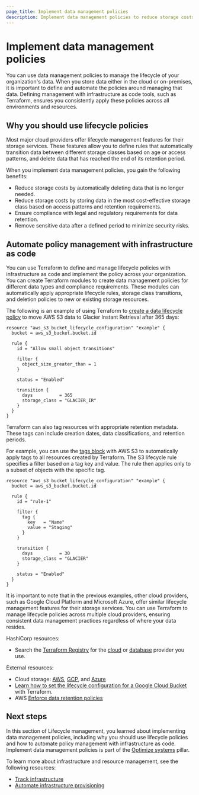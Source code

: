 ```yaml
---
page_title: Implement data management policies
description: Implement data management policies to reduce storage costs, ensure compliance, and manage data lifecycles with infrastructure as code.
---
```


# Implement data management policies

You can use data management policies to manage the lifecycle of your organization's data. When you store data either in the cloud or on-premises, it is important to define and automate the policies around managing that data. Defining management with infrastructure as code tools, such as Terraform, ensures you consistently apply these policies across all environments and resources.

## Why you should use lifecycle policies

Most major cloud providers offer lifecycle management features for their storage services. These features allow you to define rules that automatically transition data between different storage classes based on age or access patterns, and delete data that has reached the end of its retention period. 

When you implement data management policies, you gain the following benefits:
- Reduce storage costs by automatically deleting data that is no longer needed.
- Reduce storage costs by storing data in the most cost-effective storage class based on access patterns and retention requirements.
- Ensure compliance with legal and regulatory requirements for data retention.
- Remove sensitive data after a defined period to minimize security risks.

## Automate policy management with infrastructure as code

You can use Terraform to define and manage lifecycle policies with infrastructure as code and implement the policy across your organization. You can create Terraform modules to create data management policies for different data types and compliance requirements. These modules can automatically apply appropriate lifecycle rules, storage class transitions, and deletion policies to new or existing storage resources.

The following is an example of using Terraform to [create a data lifecycle policy](https://registry.terraform.io/providers/hashicorp/aws/latest/docs/resources/s3_bucket_lifecycle_configuration#specifying-a-filter-based-on-object-size) to move AWS S3 data to Glacier Instant Retrieval after 365 days:

```hcl
resource "aws_s3_bucket_lifecycle_configuration" "example" {
  bucket = aws_s3_bucket.bucket.id

  rule {
    id = "Allow small object transitions"

    filter {
      object_size_greater_than = 1
    }

    status = "Enabled"

    transition {
      days          = 365
      storage_class = "GLACIER_IR"
    }
  }
}
```

Terraform can also tag resources with appropriate retention metadata. These tags can include creation dates, data classifications, and retention periods.

For example, you can use the [tags block](https://registry.terraform.io/providers/hashicorp/aws/latest/docs/resources/s3_bucket_lifecycle_configuration#specifying-a-filter-based-on-an-object-tag) with AWS S3 to automatically apply tags to all resources created by Terraform. The S3 lifecycle rule specifies a filter based on a tag key and value. The rule then applies only to a subset of objects with the specific tag.

```hcl
resource "aws_s3_bucket_lifecycle_configuration" "example" {
  bucket = aws_s3_bucket.bucket.id

  rule {
    id = "rule-1"

    filter {
      tag {
        key   = "Name"
        value = "Staging"
      }
    }

    transition {
      days          = 30
      storage_class = "GLACIER"
    }

    status = "Enabled"
  }
}
```

It is important to note that in the previous examples, other cloud providers, such as Google Cloud Platform and Microsoft Azure, offer similar lifecycle management features for their storage services. You can use Terraform to manage lifecycle policies across multiple cloud providers, ensuring consistent data management practices regardless of where your data resides.

HashiCorp resources:
- Search the [Terraform Registry](https://registry.terraform.io/browse/providers) for the [cloud](https://registry.terraform.io/browse/providers?category=public-cloud) or [database](https://registry.terraform.io/browse/providers?category=database) provider you use.

External resources:
- Cloud storage: [AWS](https://aws.amazon.com/products/storage/), [GCP](https://cloud.google.com/products/storage), and [Azure](https://azure.microsoft.com/en-us/products/category/storage)
- [Learn how to set the lifecycle configuration for a Google Cloud Bucket](https://cloud.google.com/storage/docs/samples/storage-create-lifecycle-setting-tf) with Terraform.
- AWS [Enforce data retention policies](https://docs.aws.amazon.com/wellarchitected/latest/framework/cost_decomissioning_resources_data_retention.html)

## Next steps

In this section of Lifecycle management, you learned about implementing data management policies, including why you should use lifecycle policies and how to automate policy management with infrastructure as code. Implement data management policies is part of the [Optimize systems](/well-architected-framework/optimize-systems) pillar.

To learn more about infrastructure and resource management, see the following resources:
- [Track infrastructure](/well-architected-framework/optimize-systems/lifecycle-management/track-infrastructure)
- [Automate infrastructure provisioning](/well-architected-framework/define-and-automate-processes/process-automation/process-automation-workflow)
